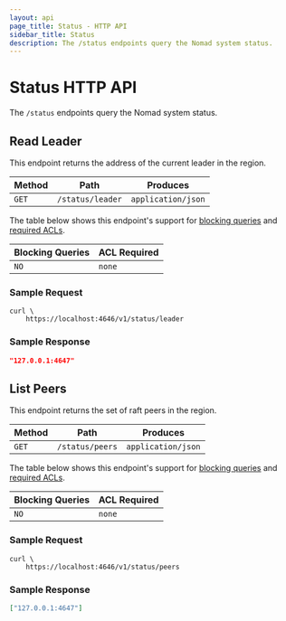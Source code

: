 ```yaml
---
layout: api
page_title: Status - HTTP API
sidebar_title: Status
description: The /status endpoints query the Nomad system status.
---
```


# Status HTTP API

The `/status` endpoints query the Nomad system status.

## Read Leader

This endpoint returns the address of the current leader in the region.

| Method | Path             | Produces           |
| ------ | ---------------- | ------------------ |
| `GET`  | `/status/leader` | `application/json` |

The table below shows this endpoint's support for
[blocking queries](/api-docs#blocking-queries) and
[required ACLs](/api-docs#acls).

| Blocking Queries | ACL Required |
| ---------------- | ------------ |
| `NO`             | `none`       |

### Sample Request

```shell-session
curl \
    https://localhost:4646/v1/status/leader
```

### Sample Response

```json
"127.0.0.1:4647"
```

## List Peers

This endpoint returns the set of raft peers in the region.

| Method | Path            | Produces           |
| ------ | --------------- | ------------------ |
| `GET`  | `/status/peers` | `application/json` |

The table below shows this endpoint's support for
[blocking queries](/api-docs#blocking-queries) and
[required ACLs](/api-docs#acls).

| Blocking Queries | ACL Required |
| ---------------- | ------------ |
| `NO`             | `none`       |

### Sample Request

```shell-session
curl \
    https://localhost:4646/v1/status/peers
```

### Sample Response

```json
["127.0.0.1:4647"]
```
